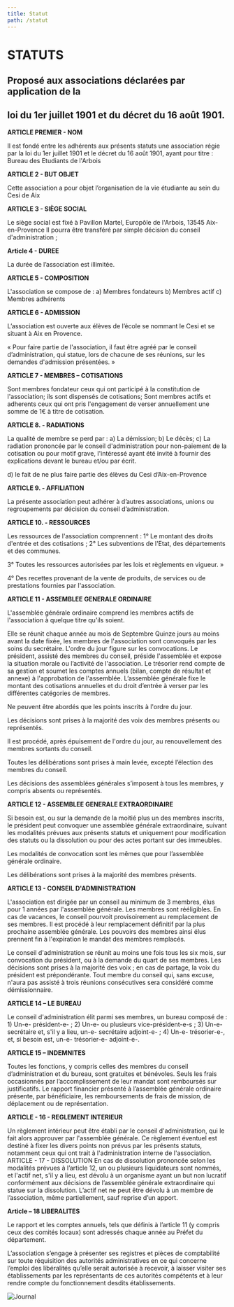```yaml
---
title: Statut
path: /statut
---
```

# **STATUTS**

## Proposé aux associations déclarées par application de la

## loi du 1er juillet 1901 et du décret du 16 août 1901.

**ARTICLE PREMIER - NOM** 

Il est fondé entre les adhérents aux présents statuts une association régie par la loi du 1er juillet 1901 et le décret du 16 août 1901, ayant pour titre : Bureau des Etudiants de l'Arbois 

**ARTICLE 2 - BUT OBJET** 

Cette association a pour objet l’organisation de la vie étudiante au sein du Cesi de Aix 

**ARTICLE 3 - SIÈGE SOCIAL** 

Le siège social est fixé à Pavillon Martel, Europôle de l'Arbois, 13545 Aix-en-Provence Il pourra être transféré par simple décision du conseil d'administration ; 

**Article 4 - DUREE**

La durée de l’association est illimitée. 

**ARTICLE 5 - COMPOSITION** 

L'association se compose de : a) Membres fondateurs b) Membres actif c) Membres adhérents 

**ARTICLE 6 - ADMISSION**

L’association est ouverte aux élèves de l’école se nommant le Cesi et se situant à Aix en Provence.

« Pour faire partie de l'association, il faut être agréé par le conseil d’administration, qui statue, lors de chacune de ses réunions, sur les demandes d'admission présentées. »

**ARTICLE 7 - MEMBRES – COTISATIONS**

Sont membres fondateur ceux qui ont participé à la constitution de l'association; ils sont dispensés de cotisations; Sont membres actifs et adherents ceux qui ont pris l'engagement de verser annuellement une somme de 1€ à titre de cotisation.

**ARTICLE 8. - RADIATIONS** 

La qualité de membre se perd par : a) La démission; b) Le décès; c) La radiation prononcée par le conseil d'administration pour non-paiement de la cotisation ou pour motif grave, l'intéressé ayant été invité à fournir des explications devant le bureau et/ou par écrit.

d) le fait de ne plus faire partie des élèves du Cesi d’Aix-en-Provence

**ARTICLE 9. - AFFILIATION**

La présente association peut adhérer à d’autres associations, unions ou regroupements par décision du conseil d’administration.

**ARTICLE 10. - RESSOURCES** 

Les ressources de l'association comprennent : 1° Le montant des droits d'entrée et des cotisations ; 2° Les subventions de l'Etat, des départements et des communes.

3° Toutes les ressources autorisées par les lois et règlements en vigueur. »

4° Des recettes provenant de la vente de produits, de services ou de prestations fournies par l'association. 

**ARTICLE 11 - ASSEMBLEE GENERALE ORDINAIRE** 

L'assemblée générale ordinaire comprend les membres actifs de l'association à quelque titre qu'ils soient.

Elle se réunit chaque année au mois de Septembre Quinze jours au moins avant la date fixée, les membres de l'association sont convoqués par les soins du secrétaire. L'ordre du jour figure sur les convocations. Le président, assisté des membres du conseil, préside l'assemblée et expose la situation morale ou l’activité de l'association. Le trésorier rend compte de sa gestion et soumet les comptes annuels (bilan, compte de résultat et annexe) à l'approbation de l'assemblée. L’assemblée générale fixe le montant des cotisations annuelles et du droit d’entrée à verser par les différentes catégories de membres.

Ne peuvent être abordés que les points inscrits à l'ordre du jour.

Les décisions sont prises à la majorité des voix des membres présents ou représentés.

Il est procédé, après épuisement de l'ordre du jour, au renouvellement des membres sortants du conseil.

Toutes les délibérations sont prises à main levée, excepté l’élection des membres du conseil.

Les décisions des assemblées générales s’imposent à tous les membres, y compris absents ou représentés. 

**ARTICLE 12 - ASSEMBLEE GENERALE EXTRAORDINAIRE** 

Si besoin est, ou sur la demande de la moitié plus un des membres inscrits, le président peut convoquer une assemblée générale extraordinaire, suivant les modalités prévues aux présents statuts et uniquement pour modification des statuts ou la dissolution ou pour des actes portant sur des immeubles.

Les modalités de convocation sont les mêmes que pour l’assemblée générale ordinaire.

Les délibérations sont prises à la majorité des membres présents.

**ARTICLE 13 - CONSEIL D'ADMINISTRATION**

L'association est dirigée par un conseil au minimum de 3 membres, élus pour 1 années par l'assemblée générale. Les membres sont rééligibles. En cas de vacances, le conseil pourvoit provisoirement au remplacement de ses membres. Il est procédé à leur remplacement définitif par la plus prochaine assemblée générale. Les pouvoirs des membres ainsi élus prennent fin à l'expiration le mandat des membres remplacés.

Le conseil d'administration se réunit au moins une fois tous les six mois, sur convocation du président, ou à la demande du quart de ses membres. Les décisions sont prises à la majorité des voix ; en cas de partage, la voix du président est prépondérante. Tout membre du conseil qui, sans excuse, n'aura pas assisté à trois réunions consécutives sera considéré comme démissionnaire.

**ARTICLE 14 – LE BUREAU**

Le conseil d'administration élit parmi ses membres, un bureau composé de : 1) Un-e- président-e- ; 2) Un-e- ou plusieurs vice-président-e-s ; 3) Un-e- secrétaire et, s'il y a lieu, un-e- secrétaire adjoint-e- ; 4) Un-e- trésorier-e-, et, si besoin est, un-e- trésorier-e- adjoint-e-.

**ARTICLE 15 – INDEMNITES**

Toutes les fonctions, y compris celles des membres du conseil d’administration et du bureau, sont gratuites et bénévoles. Seuls les frais occasionnés par l’accomplissement de leur mandat sont remboursés sur justificatifs. Le rapport financier présenté à l’assemblée générale ordinaire présente, par bénéficiaire, les remboursements de frais de mission, de déplacement ou de représentation.

**ARTICLE - 16 - REGLEMENT INTERIEUR** 

Un règlement intérieur peut être établi par le conseil d'administration, qui le fait alors approuver par l'assemblée générale. Ce règlement éventuel est destiné à fixer les divers points non prévus par les présents statuts, notamment ceux qui ont trait à l'administration interne de l'association. ARTICLE - 17 - DISSOLUTION En cas de dissolution prononcée selon les modalités prévues à l’article 12, un ou plusieurs liquidateurs sont nommés, et l'actif net, s'il y a lieu, est dévolu à un organisme ayant un but non lucratif conformément aux décisions de l’assemblée générale extraordinaire qui statue sur la dissolution. L’actif net ne peut être dévolu à un membre de l’association, même partiellement, sauf reprise d’un apport.

**Article – 18 LIBERALITES**

Le rapport et les comptes annuels, tels que définis à l’article 11 (y compris ceux des comités locaux) sont adressés chaque année au Préfet du département.

L’association s’engage à présenter ses registres et pièces de comptabilité sur toute réquisition des autorités administratives en ce qui concerne l’emploi des libéralités qu’elle serait autorisée à recevoir, à laisser visiter ses établissements par les représentants de ces autorités compétents et à leur rendre compte du fonctionnement desdits établissements.

![Journal](/uploads/journal.jpg "Journal")
